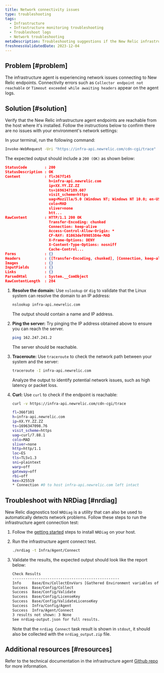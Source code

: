 ```yaml
---
title: Network connectivity issues
type: troubleshooting
tags:
  - Infrastructure
  - Infrastructure monitoring troubleshooting
  - Troubleshoot logs
  - Network troubleshooting
metaDescription: Troubleshooting suggestions if the New Relic infrastructure agent is not able to connect to the New Relic endpoints
freshnessValidatedDate: 2023-12-04
---
```


## Problem [#problem]

The infrastructure agent is experiencing network issues connecting to New Relic endpoints.
Connectivity errors such as `Collector endpoint not reachable` or `Timeout exceeded while awaiting headers` appear on the agent logs.

## Solution [#solution]

Verify that the New Relic infrastructure agent endpoints are reachable from the host where it's installed.
Follow the instructions below to confirm there are no issues with your environment's network settings:

<CollapserGroup>
  
<Collapser id="windows" title="Windows">

In your terminal, run the following command:

```bash
Invoke-WebRequest -Uri "https://infra-api.newrelic.com/cdn-cgi/trace"
```

The expected output should include a `200 (OK)` as shown below:

```json
StatusCode        : 200
StatusDescription : OK
Content           : fl=367f145
                    h=infra-api.newrelic.com
                    ip=XX.YY.ZZ.ZZ
                    ts=1696347189.607
                    visit_scheme=https
                    uag=Mozilla/5.0 (Windows NT; Windows NT 10.0; en-US) WindowsPowerShell/5.1.22621.963
                    colo=MAD
                    sliver=none
                    htt...
RawContent        : HTTP/1.1 200 OK
                    Transfer-Encoding: chunked
                    Connection: keep-alive
                    Access-Control-Allow-Origin: *
                    CF-RAY: 81063def0905384e-MAD
                    X-Frame-Options: DENY
                    X-Content-Type-Options: nosniff
                    Cache-Control...
Forms             : {}
Headers           : {[Transfer-Encoding, chunked], [Connection, keep-alive], [Access-Control-Allow-Origin, *], [CF-RAY, 81063def0905384e-MAD]...}
Images            : {}
InputFields       : {}
Links             : {}
ParsedHtml        : System.__ComObject
RawContentLength  : 284
```

</Collapser>

<Collapser id="linux" title="Linux">

1. <DNT>**Resolve the domain:**</DNT> Use `nslookup` or `dig` to validate that the Linux system can resolve the domain to an IP address:

    ```bash
    nslookup infra-api.newrelic.com
    ```
    
    The output should contain a name and IP address.

2. <DNT>**Ping the server:**</DNT> Try pinging the IP address obtained above to ensure you can reach the server.

    ```bash
    ping 162.247.241.2
    ```
    
    The server should be reachable.

3. <DNT>**Traceroute:**</DNT> Use `traceroute` to check the network path between your system and the server:

    ```bash
    traceroute -I infra-api.newrelic.com
    ```
    
    Analyze the output to identify potential network issues, such as high latency or packet loss.

4. <DNT>**Curl:**</DNT> Use `curl` to check if the endpoint is reachable:

    ```bash
    curl -v https://infra-api.newrelic.com/cdn-cgi/trace
    
    fl=366f101
    h=infra-api.newrelic.com
    ip=XX.YY.ZZ.ZZ
    ts=1696347098.76
    visit_scheme=https
    uag=curl/7.88.1
    colo=MAD
    sliver=none
    http=http/1.1
    loc=ES
    tls=TLSv1.3
    sni=plaintext
    warp=off
    gateway=off
    rbi=off
    kex=X25519
    * Connection #0 to host infra-api.newrelic.com left intact
    ```

</Collapser>

</CollapserGroup>

## Troubleshoot with NRDiag [#nrdiag]

New Relic diagnostics tool `NRDiag` is a utility that can also be used to automatically detects network problems.
Follow these steps to run the infrastructure agent connection test:

1. Follow the [getting started](/docs/new-relic-solutions/solve-common-issues/diagnostics-cli-nrdiag/diagnostics-cli-nrdiag/#get-started) steps to install `NRDiag` on your host.
2. Run the infrastructure agent connect test.

    ```bash
    ./nrdiag -t Infra/Agent/Connect
    ```

3. Validate the results, the expected output should look like the report below:

    ```bash
    Check Results
    -------------------------------------------------
    Info     Base/Env/CollectEnvVars [Gathered Environment variables of current shell.]
    Success  Base/Config/Collect
    Success  Base/Config/Validate
    Success  Base/Config/LicenseKey
    Success  Base/Config/ValidateLicenseKey
    Success  Infra/Config/Agent
    Success  Infra/Agent/Connect
    3 results not shown: 3 None
    See nrdiag-output.json for full results.
    ```
    
    Note that the `nrdiag Connect` task result is shown in `stdout`, it should also be collected with the `nrdiag_output.zip` file.

## Additional resources [#resources]

Refer to the technical documentation in the infrastructure agent [Github repo](https://github.com/newrelic/infrastructure-agent/blob/master/docs/network_troubleshooting.md) for more information.
